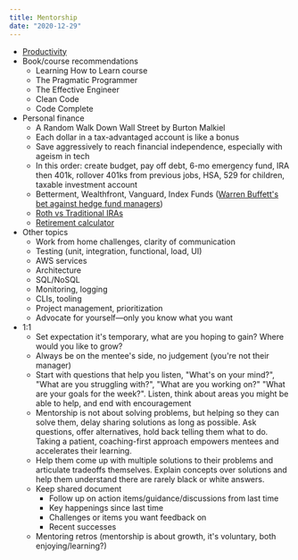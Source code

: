 ```yaml
---
title: Mentorship
date: "2020-12-29"
---
```


- [Productivity](./productivity.mdx)
- Book/course recommendations
  - Learning How to Learn course
  - The Pragmatic Programmer
  - The Effective Engineer
  - Clean Code
  - Code Complete
- Personal finance
  - A Random Walk Down Wall Street by Burton Malkiel
  - Each dollar in a tax-advantaged account is like a bonus
  - Save aggressively to reach financial independence, especially with ageism in tech
  - In this order: create budget, pay off debt, 6-mo emergency fund, IRA then 401k, rollover 401ks from previous jobs, HSA, 529 for children, taxable investment account
  - Betterment, Wealthfront, Vanguard, Index Funds ([Warren Buffett's bet against hedge fund managers](https://www.cnbc.com/2018/01/03/why-warren-buffett-says-index-funds-are-the-best-investment.html))
  - [Roth vs Traditional IRAs](https://www.nerdwallet.com/article/investing/roth-or-traditional-ira-account)
  - [Retirement calculator](https://www.nerdwallet.com/investing/retirement-calculator)
- Other topics
  - Work from home challenges, clarity of communication
  - Testing (unit, integration, functional, load, UI)
  - AWS services
  - Architecture
  - SQL/NoSQL
  - Monitoring, logging
  - CLIs, tooling
  - Project management, prioritization
  - Advocate for yourself—only you know what you want
- 1:1
  - Set expectation it's temporary, what are you hoping to gain? Where would you like to grow?
  - Always be on the mentee's side, no judgement (you're not their manager)
  - Start with questions that help you listen, "What's on your mind?", "What are you struggling with?", "What are you working on?" "What are your goals for the week?". Listen, think about areas you might be able to help, and end with encouragement
  - Mentorship is not about solving problems, but helping so they can solve them, delay sharing solutions as long as possible. Ask questions, offer alternatives, hold back telling them what to do. Taking a patient, coaching-first approach empowers mentees and accelerates their learning.
  - Help them come up with multiple solutions to their problems and articulate tradeoffs themselves. Explain concepts over solutions and help them understand there are rarely black or white answers.
  - Keep shared document
    - Follow up on action items/guidance/discussions from last time
    - Key happenings since last time
    - Challenges or items you want feedback on
    - Recent successes
  - Mentoring retros (mentorship is about growth, it's voluntary, both enjoying/learning?)
